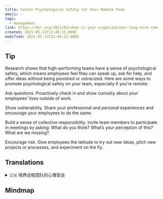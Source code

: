 ```yaml
---
title: Foster Psychological Safety for Your Remote Team
emoji: 💡
tags:
  - management
link: https://hbr.org/2021/03/what-is-your-organizations-long-term-remote-work-strategy?utm_medium=email&utm_source=newsletter_daily&utm_campaign=mtod_notactsubs
created: 2021-05-13T13:40:23.000Z
modified: 2021-05-13T13:40:23.000Z
---
```


## Tip

Research shows that high-performing teams have a sense of psychological safety, which means employees feel they can speak up, ask for help, and offer ideas without being punished or ostracized. Here are some ways to promote psychological safety on your team, especially if you’re remote:

Ask questions. Proactively check in and show curiosity about your employees’ lives outside of work.

Show vulnerability. Share your professional and personal experiences and encourage your employees to do the same.

Build a sense of collective responsibility. Invite team members to participate in meetings by asking: What do you think? What’s your perception of this? What are we missing?

Encourage risk. Give employees the latitude to try out new ideas, pitch new projects or processes, and experiment on the fly.

## Translations

<details>
   <summary>🇨🇳 培养远程团队的心理安全 </summary>

研究表明，高绩效团队有一种心理安全感，这意味着员工觉得他们可以说出自己的想法，寻求帮助，提出想法，而不会受到惩罚或排斥。这里有一些方法可以促进你的团队的心理安全，尤其是当你远程工作时：

- 提出问题。主动了解员工工作之外的生活，并表现出好奇心。
- 显示的脆弱性。分享你的专业和个人经验，并鼓励你的员工也这样做。
- 树立集体责任感。邀请团队成员参加会议时可以问:你怎么想?你对此的看法是什么?我们遗漏了什么?
- 鼓励风险。给员工自由，让他们尝试新想法、推介新项目或新流程，并随时进行试验。

</details>

## Mindmap
